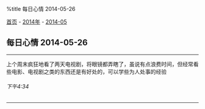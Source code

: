 %title 每日心情 2014-05-26

[[../../../index|首页]] - [[../index|2014年]] - [[index|2014-05]]
==每日心情 2014-05-26==
----
上个周末疯狂地看了两天电视剧，将眼镜都弄瞎了，虽说有点浪费时间，但经常看些电影、电视剧之类的东西还是有好处的，可以学些为人处事的经验
======下午4:34======
----
